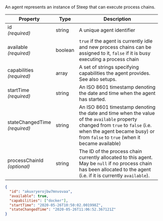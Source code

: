
An agent represents an instance of Steep that can execute <DocsLink href="#process-chains">process chains</DocsLink>.

| Property                               | Type    | Description
| -------------------------------------- | ------- | -----------
| id<br/>*(required)*                    | string  | A unique agent identifier
| available<br/>*(required)*             | boolean | `true` if the agent is currently idle and new process chains can be assigned to it, `false` if it is busy executing a process chain
| capabilities<br/>*(required)*          | array   | A set of strings specifying capabilities the agent provides. See also <DocsLink href="#setups">setups</DocsLink>.
| startTime<br/>*(required)*             | string  | An ISO 8601 timestamp denoting the date and time when the agent has started.
| stateChangedTime<br/>*(required)*      | string  | An ISO 8601 timestamp denoting the date and time when the value of the `available` property changed from `true` to `false` (i.e. when the agent became busy) or from `false` to `true` (when it became available)
| processChainId<br/>*(optional)*        | string  | The ID of the <DocsLink href="#process-chains">process chain</DocsLink> currently allocated to this agent. May be `null` if no process chain has been allocated to the agent (i.e. if it is currently `available`).

<CodeExample title="Example:">

```json code-example
{
  "id": "akuxryerojbw7mnvovaa",
  "available": true,
  "capabilities": ["docker"],
  "startTime": "2020-05-26T10:50:02.001998Z",
  "stateChangedTime": "2020-05-26T11:06:52.367121Z"
}
```

</CodeExample>
